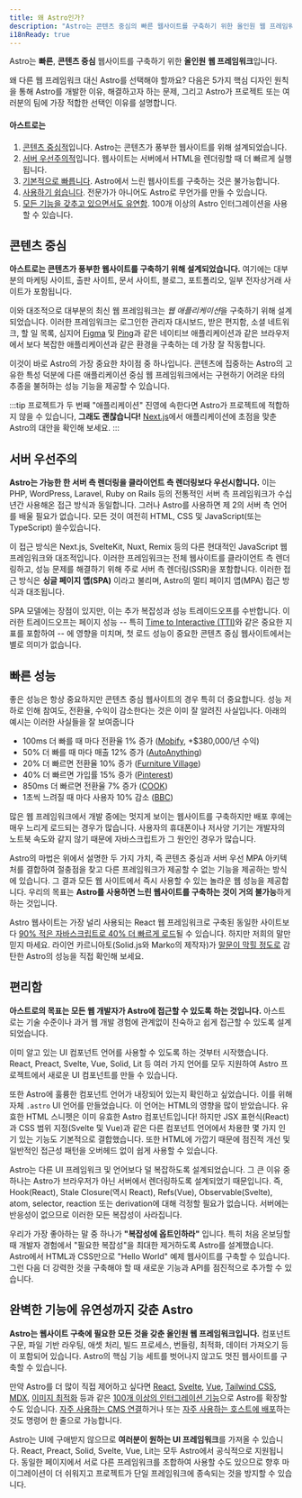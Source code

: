 ```yaml
---
title: 왜 Astro인가?
description: "Astro는 콘텐츠 중심의 빠른 웹사이트를 구축하기 위한 올인원 웹 프레임워크입니다. 자세히 알아보기."
i18nReady: true
---
```

Astro는 **빠른**, **콘텐츠 중심** 웹사이트를 구축하기 위한 **올인원** **웹 프레임워크**입니다.

왜 다른 웹 프레임워크 대신 Astro를 선택해야 할까요? 다음은 5가지 핵심 디자인 원칙을 통해 Astro를 개발한 이유, 해결하고자 하는 문제, 그리고 Astro가 프로젝트 또는 여러분의 팀에 가장 적합한 선택인 이유를 설명합니다.

#### 아스트로는

1. [콘텐츠 중심적](#콘텐츠-중심)입니다. Astro는 콘텐츠가 풍부한 웹사이트를 위해 설계되었습니다.
2. [서버 우선주의적](#서버-우선주의)입니다. 웹사이트는 서버에서 HTML을 렌더링할 때 더 빠르게 실행됩니다.
3. [기본적으로 빠릅니다](#빠른-성능). Astro에서 느린 웹사이트를 구축하는 것은 불가능합니다.
4. [사용하기 쉽습니다](#편리함). 전문가가 아니어도 Astro로 무언가를 만들 수 있습니다.
5. [모든 기능을 갖추고 있으면서도 유연함](#완벽한-기능에-유연성까지-갖춘-astro). 100개 이상의 Astro 인터그레이션을 사용할 수 있습니다.

## 콘텐츠 중심

**아스트로는 콘텐츠가 풍부한 웹사이트를 구축하기 위해 설계되었습니다.** 여기에는 대부분의 마케팅 사이트, 출판 사이트, 문서 사이트, 블로그, 포트폴리오, 일부 전자상거래 사이트가 포함됩니다.

이와 대조적으로 대부분의 최신 웹 프레임워크는 *웹 애플리케이션*을 구축하기 위해 설계되었습니다. 이러한 프레임워크는 로그인한 관리자 대시보드, 받은 편지함, 소셜 네트워크, 할 일 목록, 심지어 [Figma](https://figma.com/) 및 [Ping](https://ping.gg/)과 같은 네이티브 애플리케이션과 같은 브라우저에서 보다 복잡한 애플리케이션과 같은 환경을 구축하는 데 가장 잘 작동합니다.

이것이 바로 Astro의 가장 중요한 차이점 중 하나입니다. 콘텐츠에 집중하는 Astro의 고유한 특성 덕분에 다른 애플리케이션 중심 웹 프레임워크에서는 구현하기 어려운 타의 추종을 불허하는 성능 기능을 제공할 수 있습니다.

:::tip
프로젝트가 두 번째 "애플리케이션" 진영에 속한다면 Astro가 프로젝트에 적합하지 않을 수 있습니다, **그래도 괜찮습니다!** [Next.js](https://nextjs.org/)에서 애플리케이션에 초점을 맞춘 Astro의 대안을 확인해 보세요.
:::


## 서버 우선주의

**Astro는 가능한 한 서버 측 렌더링을 클라이언트 측 렌더링보다 우선시합니다.** 이는 PHP, WordPress, Laravel, Ruby on Rails 등의 전통적인 서버 측 프레임워크가 수십 년간 사용해온 접근 방식과 동일합니다. 그러나 Astro를 사용하면 제 2의 서버 측 언어를 배울 필요가 없습니다. 모든 것이 여전히 HTML, CSS 및 JavaScript(또는 TypeScript) 쓸수있습니다.

이 접근 방식은 Next.js, SvelteKit, Nuxt, Remix 등의 다른 현대적인 JavaScript 웹 프레임워크와 대조적입니다. 이러한 프레임워크는 전체 웹사이트를 클라이언트 측 렌더링하고, 성능 문제를 해결하기 위해 주로 서버 측 렌더링(SSR)을 포함합니다. 이러한 접근 방식은 **싱글 페이지 앱(SPA)** 이라고 불리며, Astro의 멀티 페이지 앱(MPA) 접근 방식과 대조됩니다.

SPA 모델에는 장점이 있지만, 이는 추가 복잡성과 성능 트레이드오프를 수반합니다. 이러한 트레이드오프는 페이지 성능 -- 특히 [Time to Interactive (TTI)](https://web.dev/interactive/)와 같은 중요한 지표를 포함하여 -- 에 영향을 미치며, 첫 로드 성능이 중요한 콘텐츠 중심 웹사이트에서는 별로 의미가 없습니다.

## 빠른 성능

좋은 성능은 항상 중요하지만 콘텐츠 중심 웹사이트의 경우 특히 더 중요합니다.
성능 저하로 인해 참여도, 전환율, 수익이 감소한다는 것은 이미 잘 알려진 사실입니다. 아래의 예시는 이러한 사실들을 잘 보여줍니다

- 100ms 더 빠를 때 마다 전환율 1% 증가 ([Mobify](https://web.dev/why-speed-matters/), +$380,000/년 수익)
- 50% 더 빠를 때 마다 매출 12% 증가 ([AutoAnything](https://www.digitalcommerce360.com/2010/08/19/web-accelerator-revs-conversion-and-sales-autoanything/))
- 20% 더 빠르면 전환율 10% 증가 ([Furniture Village](https://www.thinkwithgoogle.com/intl/en-gb/marketing-strategies/app-and-mobile/furniture-village-and-greenlight-slash-page-load-times-boosting-user-experience/))
- 40% 더 빠르면 가입률 15% 증가 ([Pinterest](https://medium.com/pinterest-engineering/driving-user-growth-with-performance-improvements-cfc50dafadd7))
- 850ms 더 빠르면 전환율 7% 증가 ([COOK](https://web.dev/why-speed-matters/))
- 1초씩 느려질 때 마다 사용자 10% 감소 ([BBC](https://www.creativebloq.com/features/how-the-bbc-builds-websites-that-scale))

많은 웹 프레임워크에서 개발 중에는 멋지게 보이는 웹사이트를 구축하지만 배포 후에는 매우 느리게 로드되는 경우가 많습니다. 사용자의 휴대폰이나 저사양 기기는 개발자의 노트북 속도와 같지 않기 때문에 자바스크립트가 그 원인인 경우가 많습니다.

Astro의 마법은 위에서 설명한 두 가지 가치, 즉 콘텐츠 중심과 서버 우선 MPA 아키텍처를 결합하여 절충점을 찾고 다른 프레임워크가 제공할 수 없는 기능을 제공하는 방식에 있습니다. 그 결과 모든 웹 사이트에서 즉시 사용할 수 있는 놀라운 웹 성능을 제공합니다. 우리의 목표는 **Astro를 사용하면 느린 웹사이트를 구축하는 것이 거의 불가능**하게 하는 것입니다.

Astro 웹사이트는 가장 널리 사용되는 React 웹 프레임워크로 구축된 동일한 사이트보다 [90% 적은 자바스크립트로 40% 더 빠르게 로드](https://twitter.com/t3dotgg/status/1437195415439360003)될 수 있습니다. 하지만 저희의 말만 믿지 마세요. 라이언 카르니아토(Solid.js와 Marko의 제작자)가 [말문이 막힐 정도로](https://youtu.be/2ZEMb_H-LYE?t=8163) 감탄한 Astro의 성능을 직접 확인해 보세요.


## 편리함

**아스트로의 목표는 모든 웹 개발자가 Astro에 접근할 수 있도록 하는 것입니다.** 아스트로는 기술 수준이나 과거 웹 개발 경험에 관계없이 친숙하고 쉽게 접근할 수 있도록 설계되었습니다.

이미 알고 있는 UI 컴포넌트 언어를 사용할 수 있도록 하는 것부터 시작했습니다. React, Preact, Svelte, Vue, Solid, Lit 등 여러 가지 언어를 모두 지원하여 Astro 프로젝트에서 새로운 UI 컴포넌트를 만들 수 있습니다.

또한 Astro에 훌륭한 컴포넌트 언어가 내장되어 있는지 확인하고 싶었습니다. 이를 위해 자체 `.astro` UI 언어를 만들었습니다. 이 언어는 HTML의 영향을 많이 받았습니다. 유효한 HTML 스니펫은 이미 유효한 Astro 컴포넌트입니다! 하지만 JSX 표현식(React)과 CSS 범위 지정(Svelte 및 Vue)과 같은 다른 컴포넌트 언어에서 차용한 몇 가지 인기 있는 기능도 기본적으로 결합했습니다. 또한 HTML에 가깝기 때문에 점진적 개선 및 일반적인 접근성 패턴을 오버헤드 없이 쉽게 사용할 수 있습니다.

Astro는 다른 UI 프레임워크 및 언어보다 덜 복잡하도록 설계되었습니다. 그 큰 이유 중 하나는 Astro가 브라우저가 아닌 서버에서 렌더링하도록 설계되었기 때문입니다. 즉, Hook(React), Stale Closure(역시 React), Refs(Vue), Observable(Svelte), atom, selector, reaction 또는 derivation에 대해 걱정할 필요가 없습니다. 서버에는 반응성이 없으므로 이러한 모든 복잡성이 사라집니다.

우리가 가장 좋아하는 말 중 하나가 **"복잡성에 옵트인하라"** 입니다. 특히 처음 온보딩할 때 개발자 경험에서 "필요한 복잡성"을 최대한 제거하도록 Astro를 설계했습니다. Astro에서 HTML과 CSS만으로 "Hello World" 예제 웹사이트를 구축할 수 있습니다. 그런 다음 더 강력한 것을 구축해야 할 때 새로운 기능과 API를 점진적으로 추가할 수 있습니다.

## 완벽한 기능에 유연성까지 갖춘 Astro

**Astro는 웹사이트 구축에 필요한 모든 것을 갖춘 올인원 웹 프레임워크입니다.** 컴포넌트 구문, 파일 기반 라우팅, 애셋 처리, 빌드 프로세스, 번들링, 최적화, 데이터 가져오기 등이 포함되어 있습니다. Astro의 핵심 기능 세트를 벗어나지 않고도 멋진 웹사이트를 구축할 수 있습니다.

만약 Astro를 더 많이 직접 제어하고 싶다면 [React](https://www.npmjs.com/package/@astrojs/react), [Svelte](https://www.npmjs.com/package/@astrojs/svelte), [Vue](https://www.npmjs.com/package/@astrojs/vue), [Tailwind CSS](https://www.npmjs.com/package/@astrojs/tailwind), [MDX](https://www.npmjs.com/package/@astrojs/mdx), [이미지 최적화](https://www.npmjs.com/package/@astrojs/image) 등과 같은 [100개 이상의 인터그레이션 기능](https://astro.build/integrations/)으로 Astro를 확장할 수도 있습니다. [자주 사용하는 CMS 연결](https://astro.build/integrations/)하거나 또는 [자주 사용하는 호스트에 배포](/ko/guides/deploy/)하는 것도 명령어 한 줄으로 가능합니다.

Astro는 UI에 구애받지 않으므로 **여러분이 원하는 UI 프레임워크**를 가져올 수 있습니다. React, Preact, Solid, Svelte, Vue, Lit는 모두 Astro에서 공식적으로 지원됩니다. 동일한 페이지에서 서로 다른 프레임워크를 조합하여 사용할 수도 있으므로 향후 마이그레이션이 더 쉬워지고 프로젝트가 단일 프레임워크에 종속되는 것을 방지할 수 있습니다.
